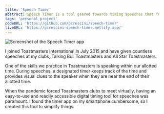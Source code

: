 ```yaml
---
title: 'Speech Timer'
abstract: Speech Timer is a tool geared towards timing speeches that follow Toastmasters International's speech formats.
tags: 'personal project'
codeURL: 'https://github.com/pcrescini/speech-timer'
liveURL: 'https://pcrescini-speech-timer.netlify.app/'
---
```


![Screenshot of the Speech Timer app](/speech-timer.png)

I joined Toastmasters International in July 2015 and have given countless speeches at my clubs, Talking Bull Toastmasters and All Star Toastmasters.

One of the skills we practice in Toastmasters is speaking within our allotted time. During speeches, a designated timer keeps track of the time and provides visual clues to the speaker when they are near the end of their allotted time.

When the pandemic forced Toastmasters clubs to meet virtually, having an easy-to-use and readily accessible digital timing tool for speeches was paramount. I found the timer app on my smartphone cumbersome, so I created this tool to simplify things.
